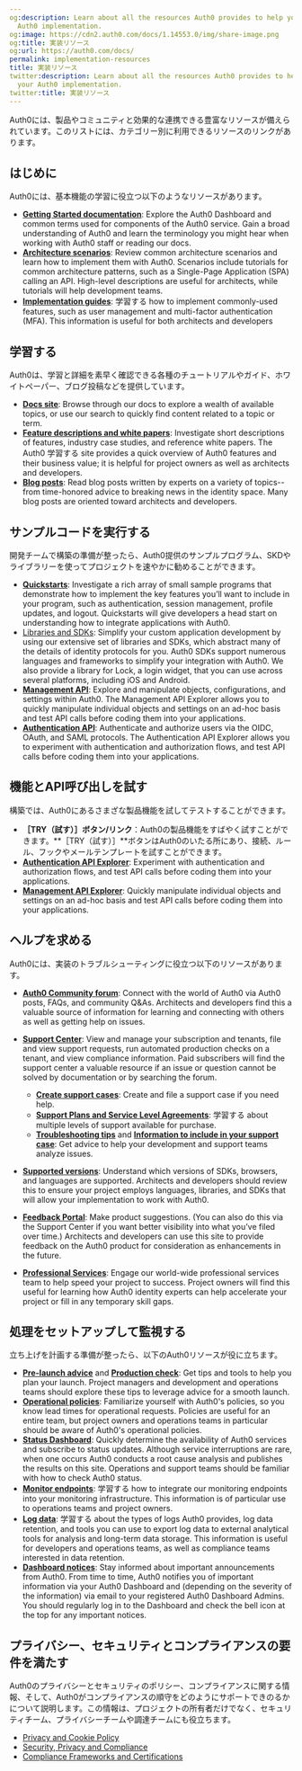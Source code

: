 ```yaml
---
og:description: Learn about all the resources Auth0 provides to help you with your
  Auth0 implementation.
og:image: https://cdn2.auth0.com/docs/1.14553.0/img/share-image.png
og:title: 実装リソース
og:url: https://auth0.com/docs/
permalink: implementation-resources
title: 実装リソース
twitter:description: Learn about all the resources Auth0 provides to help you with
  your Auth0 implementation.
twitter:title: 実装リソース
---
```


Auth0には、製品やコミュニティと効果的な連携できる豊富なリソースが備えられています。このリストには、カテゴリー別に利用できるリソースのリンクがあります。

## はじめに

Auth0には、基本機能の学習に役立つ以下のようなリソースがあります。

* [**Getting Started documentation**](/docs/get-started): Explore the <Tooltip tip="Auth0 Dashboard: Auth0's main product to configure your services." cta="View Glossary" href="/docs/glossary?term=Auth0+Dashboard">Auth0 Dashboard</Tooltip> and common terms used for components of the Auth0 service. Gain a broad understanding of Auth0 and learn the terminology you might hear when working with Auth0 staff or reading our docs.
* [**Architecture scenarios**](/docs/get-started/architecture-scenarios): Review common architecture scenarios and learn how to implement them with Auth0. Scenarios include tutorials for common architecture patterns, such as a Single-Page Application (SPA) calling an API. High-level descriptions are useful for architects, while tutorials will help development teams.
* [**Implementation guides**](/docs/): 学習する how to implement commonly-used features, such as user management and <Tooltip tip="Multi-factor authentication (MFA): User authentication process that uses a factor in addition to username and password such as a code via SMS." cta="View Glossary" href="/docs/glossary?term=multi-factor+authentication">multi-factor authentication</Tooltip> (MFA). This information is useful for both architects and developers

## 学習する

Auth0は、学習と詳細を素早く確認できる各種のチュートリアルやガイド、ホワイトペーパー、ブログ投稿などを提供しています。

* [**Docs site**](/docs/): Browse through our docs to explore a wealth of available topics, or use our search to quickly find content related to a topic or term.
* [**Feature descriptions and white papers**](https://auth0.com/learn/): Investigate short descriptions of features, industry case studies, and reference white papers. The Auth0 学習する site provides a quick overview of Auth0 features and their business value; it is helpful for project owners as well as architects and developers.
* [**Blog posts**](https://auth0.com/blog/): Read blog posts written by experts on a variety of topics--from time-honored advice to breaking news in the identity space. Many blog posts are oriented toward architects and developers.

## サンプルコードを実行する

開発チームで構築の準備が整ったら、Auth0提供のサンプルプログラム、SKDやライブラリーを使ってプロジェクトを速やかに勧めることができます。

* [**Quickstarts**](/docs/quickstarts): Investigate a rich array of small sample programs that demonstrate how to implement the key features you’ll want to include in your program, such as authentication, session management, profile updates, and logout. Quickstarts will give developers a head start on understanding how to integrate applications with Auth0.
* [Libraries and SDKs](/docs/libraries): Simplify your custom application development by using our extensive set of libraries and SDKs, which abstract many of the details of identity protocols for you. Auth0 SDKs support numerous languages and frameworks to simplify your integration with Auth0. We also provide a library for Lock, a login widget, that you can use across several platforms, including iOS and Android.
* [**Management API**](https://auth0.com/docs/api/management/v2): Explore and manipulate objects, configurations, and settings within Auth0. The <Tooltip tip="Management API: A product to allow customers to perform administrative tasks." cta="View Glossary" href="/docs/glossary?term=Management+API">Management API</Tooltip> Explorer allows you to quickly manipulate individual objects and settings on an ad-hoc basis and test API calls before coding them into your applications.
* [**Authentication API**](https://auth0.com/docs/api/authentication): Authenticate and authorize users via the OIDC, <Tooltip tip="OAuth 2.0: Authorization framework that defines authorization protocols and workflows." cta="View Glossary" href="/docs/glossary?term=OAuth">OAuth</Tooltip>, and <Tooltip tip="OAuth 2.0: Authorization framework that defines authorization protocols and workflows." cta="View Glossary" href="/docs/glossary?term=SAML">SAML</Tooltip> protocols. The Authentication API Explorer allows you to experiment with authentication and <Tooltip tip="Authorization Flow: Authorization grant (or workflow) specified in the OAuth 2.0 framework." cta="View Glossary" href="/docs/glossary?term=authorization+flows">authorization flows</Tooltip>, and test API calls before coding them into your applications.

## 機能とAPI呼び出しを試す

構築では、Auth0にあるさまざな製品機能を試してテストすることができます。

* **［TRY（試す）］ボタン/リンク**：Auth0の製品機能をすばやく試すことができます。**［TRY（試す）］**ボタンはAuth0のいたる所にあり、接続、ルール、フックやメールテンプレートを試すことができます。
* [**Authentication API Explorer**](https://auth0.com/docs/api/authentication#introduction): Experiment with authentication and authorization flows, and test API calls before coding them into your applications.
* [**Management API Explorer**](https://auth0.com/docs/api/management/v2): Quickly manipulate individual objects and settings on an ad-hoc basis and test API calls before coding them into your applications.

## ヘルプを求める

Auth0には、実装のトラブルシューティングに役立つ以下のリソースがあります。

* [**Auth0 Community forum**](https://community.auth0.com/): Connect with the world of Auth0 via Auth0 posts, FAQs, and community Q&As. Architects and developers find this a valuable source of information for learning and connecting with others as well as getting help on issues.
* [**Support Center**](https://support.auth0.com/): View and manage your subscription and tenants, file and view support requests, run automated production checks on a tenant, and view compliance information. Paid subscribers will find the support center a valuable resource if an issue or question cannot be solved by documentation or by searching the forum.

  + [**Create support cases**](/docs/troubleshoot/customer-support/open-and-manage-support-tickets): Create and file a support case if you need help.
  + [**Support Plans and Service Level Agreements**](/docs/troubleshoot/customer-support#defect-responses): 学習する about multiple levels of support available for purchase.
  + [**Troubleshooting tips**](/docs/deploy-monitor/deploy-private-cloud/private-cloud-on-aws#what-to-check-before-logging-an-issue) and [**Information to include in your support case**](/docs/deploy-monitor/deploy-private-cloud/private-cloud-on-aws#information-to-provide-when-logging-an-issue): Get advice to help your development and support teams analyze issues.
* [**Supported versions**](/docs/troubleshoot/customer-support/product-support-matrix): Understand which versions of SDKs, browsers, and languages are supported. Architects and developers should review this to ensure your project employs languages, libraries, and SDKs that will allow your implementation to work with Auth0.
* [**Feedback Portal**](https://auth0.com/feedback): Make product suggestions. (You can also do this via the Support Center if you want better visibility into what you’ve filed over time.) Architects and developers can use this site to provide feedback on the Auth0 product for consideration as enhancements in the future.
* [**Professional Services**](/docs/get-started/professional-services): Engage our world-wide professional services team to help speed your project to success. Project owners will find this useful for learning how Auth0 identity experts can help accelerate your project or fill in any temporary skill gaps.

## 処理をセットアップして監視する

立ち上げを計画する準備が整ったら、以下のAuth0リソースが役に立ちます。

* [**Pre-launch advice**](/docs/deploy-monitor/pre-deployment-checks) and [**Production check**](/docs/deploy-monitor/pre-deployment-checks/how-to-run-production-checks): Get tips and tools to help you plan your launch. Project managers and development and operations teams should explore these tips to leverage advice for a smooth launch.
* [**Operational policies**](/docs/troubleshoot/customer-support/operational-policies): Familiarize yourself with Auth0's policies, so you know lead times for operational requests. Policies are useful for an entire team, but project owners and operations teams in particular should be aware of Auth0's operational policies.
* [**Status Dashboard**](https://status.auth0.com/): Quickly determine the availability of Auth0 services and subscribe to status updates. Although service interruptions are rare, when one occurs Auth0 conducts a root cause analysis and publishes the results on this site. Operations and support teams should be familiar with how to check Auth0 status.
* [**Monitor endpoints**](/docs/deploy-monitor): 学習する how to integrate our monitoring endpoints into your monitoring infrastructure. This information is of particular use to operations teams and project owners.
* [**Log data**](/docs/deploy-monitor/logs): 学習する about the types of logs Auth0 provides, log data retention, and tools you can use to export log data to external analytical tools for analysis and long-term data storage. This information is useful for developers and operations teams, as well as compliance teams interested in data retention.
* [**Dashboard notices**](/docs/get-started/architecture-scenarios/business-to-consumer/operations#notifications): Stay informed about important announcements from Auth0. From time to time, Auth0 notifies you of important information via your Auth0 Dashboard and (depending on the severity of the information) via email to your registered Auth0 Dashboard Admins. You should regularly log in to the Dashboard and check the bell icon at the top for any important notices.

## プライバシー、セキュリティとコンプライアンスの要件を満たす

Auth0のプライバシーとセキュリティのポリシー、コンプライアンスに関する情報、そして、Auth0がコンプライアンスの順守をどのようにサポートできのるかについて説明します。この情報は、プロジェクトの所有者だけでなく、セキュリティチーム、プライバシーチームや調達チームにも役立ちます。

* [Privacy and Cookie Policy](https://auth0.com/privacy)
* [Security, Privacy and Compliance](https://auth0.com/security/)
* [Compliance Frameworks and Certifications](/docs/secure/data-privacy-and-compliance)